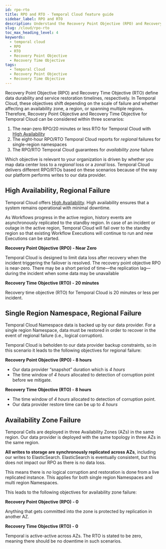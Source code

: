 ```yaml
---
id: rpo-rto
title: RPO and RTO - Temporal Cloud feature guide
sidebar_label: RPO and RTO
description: Understand the Recovery Point Objective (RPO) and Recovery Time Objective (RTO) in Temporal Cloud.
slug: /cloud/rpo-rto
toc_max_heading_level: 4
keywords:
  - temporal cloud
  - RPO
  - RTO
  - Recovery Point Objective
  - Recovery Time Objective
tags:
  - Temporal Cloud
  - Recovery Point Objective 
  - Recovery Time Objective
---
```


Recovery Point Objective (RPO) and Recovery Time Objective (RTO) define data durability and service restoration timelines, respectively. 
In Temporal Cloud, these objectives shift depending on the scale of failure and whether affecting an availability zone, a region, or spanning multiple regions.
Therefore, Recovery Point Objective and Recovery Time Objective for Temporal Cloud can be considered within three scenarios:

1. The near-zero RPO/20 minutes or less RTO for Temporal Cloud with [High Availability](/cloud/high-availability)
2. The eight-hour RPO/RTO Temporal Cloud reports for _regional_ failures for single-region namespaces
3. The RPO/RTO Temporal Cloud guarantees for _availability zone_ failure

Which objective is relevant to your organization is driven by whether you map data center loss to a _regional_ loss or a _zonal_ loss.
Temporal Cloud delivers different RPO/RTOs based on these scenarios because of the way our platform performs writes to our data provider.

## High Availability, Regional Failure

Temporal Cloud offers [High Availability](/cloud/high-availability).
High availability ensures that a system remains operational with minimal downtime. 

As Workflows progress in the active region, history events are asynchronously replicated to the standby region.
In case of an incident or outage in the active region, Temporal Cloud will fail over to the standby region so that existing Workflow Executions will continue to run and new Executions can be started.

**Recovery Point Objective (RPO) - Near Zero**

Temporal Cloud is designed to limit data loss after recovery when the incident triggering the failover is resolved.
The recovery point objective RPO is near-zero.
There may be a short period of time—the replication lag—during the incident when some data may be unavailable

**Recovery Time Objective (RTO) - 20 minutes**

Recovery time objective (RTO) for Temporal Cloud is 20 minutes or less per incident.

## Single Region Namespace, Regional Failure

Temporal Cloud Namespace data is backed up by our data provider.
For a single region Namespace, data must be restored in order to recover in the event of regional failure (i.e., logical corruption).

Temporal Cloud is beholden to our data provider backup constraints, so in this scenario it leads to the following objectives for regional failure:

**Recovery Point Objective (RPO) - 8 hours**

- Our data provider “snapshot” duration which is _4 hours_
- The time window of _4 hours_ allocated to detection of corruption point before we mitigate.

**Recovery Time Objective (RTO) - 8 hours**

- The time window of _4 hours_ allocated to detection of corruption point.
- Our data provider restore time can be up to _4 hours_

## Availability Zone Failure

Temporal Cells are deployed in three Availability Zones (AZs) in the same region.
Our data provider is deployed with the same topology in three AZs in the same region.

**All writes to storage are synchronously replicated across AZs**, including our writes to ElasticSearch.
ElasticSearch is eventually consistent, but this does not impact our RPO as there is no data loss.

This means there is _no_ logical corruption and restoration is done from a live replicated instance.
This applies for both single region Namespaces and multi region Namespaces.

This leads to the following objectives for availability zone failure:

**Recovery Point Objective (RPO) - 0**

Anything that gets committed into the zone is protected by replication in another AZ.

**Recovery Time Objective (RTO) - 0**

Temporal is active-active across AZs.
The RTO is stated to be zero, meaning there should be no downtime in such scenarios.
